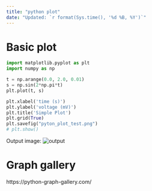 ---
title: "python plot"
date: "Updated: `r format(Sys.time(), '%d %B, %Y')`"
---

# Basic plot

```{python, engine.path='C:/Users/emiewag/AppData/Local/Continuum/anaconda3/python.exe'}
import matplotlib.pyplot as plt
import numpy as np

t = np.arange(0.0, 2.0, 0.01)
s = np.sin(2*np.pi*t)
plt.plot(t, s)

plt.xlabel('time (s)')
plt.ylabel('voltage (mV)')
plt.title('Simple Plot')
plt.grid(True)
plt.savefig("pyton_plot_test.png")
# plt.show()
```

Output image:
![output](pyton_plot_test.png)


# Graph gallery

https://python-graph-gallery.com/
